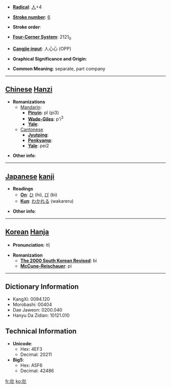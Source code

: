 * '''[[Wiktionary:Chinese radical index| Radical]]''': [[Wiktionary:Chinese radical index 人|人]]+4

* '''[[Wiktionary:Chinese total strokes index|Stroke number]]''': [[Wiktionary:Chinese total strokes index 6|6]]

* '''Stroke order''': 

* '''[[Wiktionary:Chinese four corner index|Four-Corner System]]''': 2121<sub>0</sub>

* '''[[Wiktionary:Chinese Cangjie index|Cangjie input]]''': 人心心 (OPP)

* '''Graphical Significance and Origin''': 

* '''Common Meaning''': separate, part company

----

== [[Chinese]] [[Hanzi]] ==

* '''Romanizations'''
** [[Mandarin]]:
*** '''[[Pinyin]]''': pǐ (pi3)
*** '''[[Wade-Giles]]''': p'i<sup>3</sup>
*** '''[[Yale]]''': 
**[[Cantonese]]
***'''[[Jyutping]]''':
***'''[[Penkyamp]]''': 
***'''[[Yale]]''': pei2

* '''Other info''': 

----

== [[Japanese]] [[kanji]] ==

* '''Readings'''
** '''[[On]]''': [[ひ]] (hi), [[び]] (bi)
** '''[[Kun]]''': [[わかれる]] (wakareru)

* '''Other info''':  

----

== [[Korean]] [[Hanja]] ==

* '''Pronunciation''': 비

* '''Romanization'''
** '''[[The 2000 South Korean Revised Romanization|The 2000 South Korean Revised]]''': bi
** '''[[McCune-Reischauer]]''': pi

----

== Dictionary Information ==

* KangXi: 0094.120
* Morobashi: 00404
* Dae Jaweon: 0200.040
* Hanyu Da Zidian: 10121.010

== Technical Information ==

* '''Unicode''':
** Hex: 4EF3
** Decimal: 20211
* '''Big5''':
** Hex: A5F6
** Decimal: 42486

[[fr:仳]]
[[ko:仳]]